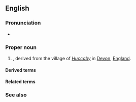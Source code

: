 ==English==

===Pronunciation===
* {{IPA|en|/ˈhʌkəbi/}}

===Proper noun===
{{en-proper noun|s}}

# {{lb|en|rare}} {{surname|en|habitational|from=Old English|var=Huckaby}}, derived from the village of ''[[Huccaby]]'' in [[Devon]], [[England]].

====Derived terms====
{{col3|en|
|Suckabee
}}

====Related terms====
{{col3|en|
|Huckaby
|Huccaby
}}

===See also===
{{col3|en|
|Huckaby
|Huccaby
}}